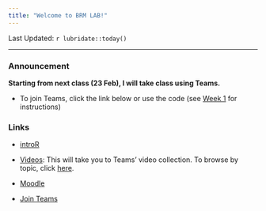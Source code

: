 ```yaml
---
title: "Welcome to BRM LAB!"
---
```

Last Updated: `r lubridate::today()`

-------------------------------------------------

### Announcement

**Starting from next class (23 Feb), I will take class using Teams.**

  - To join Teams, click the link below or use the code (see [Week 1](https://brmlab2021.netlify.app/week1.html) for instructions)


### Links

- [introR](https://af-ucp.courses/introR/)

- [Videos](https://teams.microsoft.com/_#/school/tab::5ec7f989-76d9-4c9b-b67c-e66a2b2ed5a0/General?threadId=19:74dc309fc8aa4e6cbd97f6fbd7ab8e0b@thread.tacv2&ctx=channel): This will take you to Teams' video collection. To browse by topic, click [here](https://brmlab2021.netlify.app/videos.html).



- [Moodle](https://moodle.lisboa.ucp.pt/login/index.php)

- [Join Teams](https://teams.microsoft.com/l/channel/19%3a74dc309fc8aa4e6cbd97f6fbd7ab8e0b%40thread.tacv2/General?groupId=3d9f17cf-cbb9-4156-aca7-da2eb5feaa16&tenantId=b3e38b18-ba39-42b1-ac1a-3725b548a1ba)





